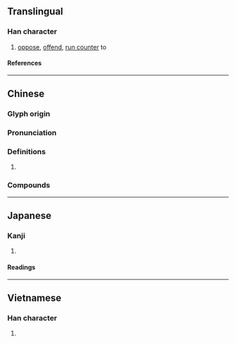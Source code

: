 {{also|撄}}
{{character info/new}}
==Translingual==

===Han character===
{{Han char|rn=64|rad=手|as=17|sn=20|four=56044|canj=QBCV|ids=⿰扌嬰}}

# [[oppose]], [[offend]], [[run counter]] to

====References====
{{Han ref|kx=0463.080|dkj=12986|dj=0812.150|hdz=31984.130|uh=6516}}

----

==Chinese==
{{zh-forms|s=撄}}

===Glyph origin===
{{Han etym}}

===Pronunciation===
{{zh-pron
|m=yīng
|c=jing1
|mc=y
|oc=y
|cat=
}}

===Definitions===
{{zh-hanzi}}

# {{rfdef|zh}}

===Compounds===
{{zh-der|攖寧}}

----

==Japanese==

===Kanji===
{{ja-kanji|grade=|rs=手17}}

# {{defn|lang=ja|sort=手17}}

====Readings====
{{ja-readings
|on=えい, よう
|kun=せむる
}}

----

==Vietnamese==

===Han character===
{{vi-readings|rs=手17|reading=anh}}

# {{defn|lang=vi|sort=手17}}

{{cln|vi|Han tu}}